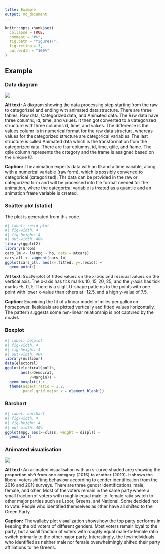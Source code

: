 ```yaml
---
title: Example
output: md_document
---
```


```r
knitr::opts_chunk$set(
  collapse = TRUE, 
  comment = "#>", 
  fig.path = "figures/",
  fig.retina = 3,
  out.width = "100%"
)
```

## Example

### Data diagram

![](figures/example2.png)

**Alt text:** A diagram showing the data processing step starting from the raw to categorized and ending with animated data structure. There are three tables, Raw data, Categorized data, and Animated data. The Raw data have three columns, id, time, and values. It then got converted to a Categorized structure with three columns id, time, and values. The difference is the values column is in numerical format for the raw data structure, whereas values for the categorized structure are categorical variables. The last structure is called Animated data which is the transformation from the categorized data. There are four columns, id, time, qtile, and frame. The qtile column represents the category and the frame is assigned based on the unique ID.

**Caption:** The animation expects data with an ID and a time variable, along with a numerical variable (raw form), which is possibly converted to categorical (categorized). The data can be provided in the raw or categorized form and will be processed into the format needed for the animation, where the categorical variable is treated as a quantile and an animation frame variable is created. 


### Scatter plot (static)

The plot is generated from this code. 

```r
#| label: resid-plot
#| fig-width: 4
#| fig-height: 4
#| out-width: 40%
library(ggplot2)
library(broom)
cars_lm <- lm(mpg ~ hp, data = mtcars)
cars_all <- augment(cars_lm)
ggplot(cars_all, aes(x=.fitted, y=.resid)) + 
  geom_point()
```

**Alt text**: Scatterplot of fitted values on the x-axis and residual values on the vertical axis. The x-axis has tick marks 10, 15, 20, 25, and the y-axis has tick marks -5, 0, 5. There is a slight U-shape patterns to the points with one point with lower x-value than others at -12.5, and a high y-value of 7.5.

**Caption**: Examining the fit of a linear model of miles per gallon on horsepower. Residuals are plotted vertically and fitted values horizontally. The pattern suggests some non-linear relationship is not captured by the model.

### Boxplot

```r
#| label: boxplot
#| fig-width: 4
#| fig-height: 4
#| out-width: 40%
library(nullabor)
data(electoral)
ggplot(electoral$polls, 
       aes(x=Democrat, 
           y=Margin)) +
  geom_boxplot() +
  theme(aspect.ratio = 1.2, 
        panel.grid.major.x = element_blank())
```

### Barchart

```r
#| label: barchart
#| fig-width: 4
#| fig-height: 4
#| out-width: 40%
ggplot(mpg, aes(x=class, weight = displ)) +
  geom_bar()
```

### Animated visualisation

![](figures/example1.gif)

**Alt text:** An animated visualisation with an s-curve shaded area showing the proportion shift from one category (2016) to another (2019). It shows the liberal voters shifting behaviour according to gender identification from the 2016 and 2019 surveys. There are three gender identifications, male, female, and other. Most of the voters remain in the same party where a small fraction of voters with roughly equal male-to-female ratio switch to other major parties such as Labor, Greens, and National. Some decided not to vote. People who identified themselves as other have all shifted to the Green Party.

**Caption:** The wallaby plot visualization shows how the top party performs in keeping the old voters of different genders. Most voters remain loyal to the party, but a small fraction of voters with roughly equal male-to-female ratio switch primarily to the other major party. Interestingly, the few individuals who identified as neither male nor female overwhelmingly shifted their party affiliations to the Greens. 

